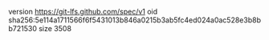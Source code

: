 version https://git-lfs.github.com/spec/v1
oid sha256:5e114a1711566f6f5431013b846a0215b3ab5fc4ed024a0ac528e3b8bb721530
size 3508
